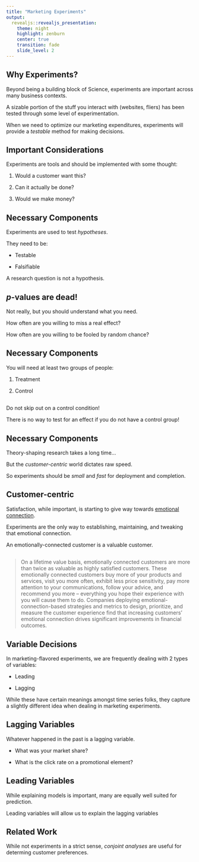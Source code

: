 ```yaml
---
title: "Marketing Experiments"
output:
  revealjs::revealjs_presentation:
    theme: night
    highlight: zenburn
    center: true
    transition: fade
    slide_level: 2
---
```


## {data-background="https://66.media.tumblr.com/ab162fb6a5df19e1db642cc0aea64c8e/tumblr_n19mihbKl51rqgjjao1_500.gif" data-background-size="contain"}

## Why Experiments?

Beyond being a building block of Science, experiments are important across many business contexts.

A sizable portion of the stuff you interact with (websites, fliers) has been tested through some level of experimentation.

When we need to optimize our marketing expenditures, experiments will provide a *testable* method for making decisions.

## Important Considerations

Experiments are tools and should be implemented with some thought:

1.  Would a customer want this?

2.  Can it actually be done?

3.  Would we make money?

## Necessary Components

Experiments are used to test *hypotheses*.

They need to be:

- Testable

- Falsifiable

A research question is not a hypothesis.

## {data-background="http://imgs.xkcd.com/comics/p_values.png" data-background-size="500px"}

## *p*-values are dead!

Not really, but you should understand what you need.

How often are you willing to miss a real effect?

How often are you willing to be fooled by random chance?

## {data-background="https://i2.wp.com/flowingdata.com/wp-content/uploads/2014/05/Type-I-and-II-errors1.jpg?resize=620%2C465&ssl=1" data-background-size="500px"}

## Necessary Components

You will need at least two groups of people: 

1.  Treatment

2.  Control

## 

Do not skip out on a control condition!

There is no way to test for an effect if you do not have a control group!

## Necessary Components

Theory-shaping research takes a long time...

But the *customer-centric* world dictates raw speed.

So experiments should be *small* and *fast* for deployment and completion.

## {data-background="https://farm8.static.flickr.com/7123/13763731323_42cf430679_b.jpg"}

## Customer-centric

Satisfaction, while important, is starting to give way towards <a href="https://hbr.org/2016/08/an-emotional-connection-matters-more-than-customer-satisfaction">emotional connection</a>.

Experiments are the only way to establishing, maintaining, and tweaking that emotional connection.

An emotionally-connected customer is a valuable customer.

##

> On a lifetime value basis, emotionally connected customers are more than twice as valuable as highly satisfied customers. These emotionally connected customers buy more of your products and services, visit you more often, exhibit less price sensitivity, pay more attention to your communications, follow your advice, and recommend you more – everything you hope their experience with you will cause them to do. Companies deploying emotional-connection-based strategies and metrics to design, prioritize, and measure the customer experience find that increasing customers’ emotional connection drives significant improvements in financial outcomes.

## Variable Decisions

In marketing-flavored experiments, we are frequently dealing with 2 types of variables:

- Leading

- Lagging

While these have certain meanings amongst time series folks, they capture a slightly different idea when dealing in marketing experiments.

## Lagging Variables

Whatever happened in the past is a lagging variable. 

- What was your market share?

- What is the click rate on a promotional element?

## Leading Variables

While explaining models is important, many are equally well suited for prediction.

Leading variables will allow us to explain the lagging variables

## Related Work

While not experiments in a strict sense, *conjoint analyses* are useful for determing customer preferences.

